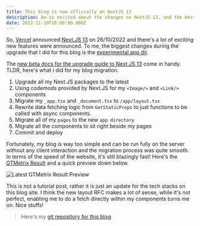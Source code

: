 ```yaml
---
title: This blog is now officially on NextJS 13
description: Am so excited about the changes on NextJS 13, and the best place to experiment the features is my personal blog!
date: 2022-11-10T16:00:00.000Z
---
```


So, [Vercel](https://vercel.com/) announced [Next.JS 13](https://nextjs.org/blog/next-13) on 26/10/2022 and there's a lot of exciting new features were announced. To me, the biggest changes during the upgrade that I did for this blog is the [experimental app dir](https://beta.nextjs.org/docs/routing/fundamentals).

The [new beta docs for the upgrade guide to Next.JS 13](https://beta.nextjs.org/docs/upgrade-guide) come in handy. TLDR, here's what i did for my blog migration.

1. Upgrade all my Next.JS packages to the latest
2. Using codemods provided by Next.JS for my `<Image/>` and `<Link/>` components
3. Migrate my `_app.tsx` and `_document.tsx` to `/app/layout.tsx`
4. Rewrite data fetching logic from `GetStaticProps` to just functions to be called with async components.
5. Migrate all of my `pages` to the new `app directory`
6. Migrate all the components to sit right beside my pages
7. Commit and deploy

Fortunately, my blog is way too simple and can be run fully on the server without any client interaction and the migration process was quite smooth. In terms of the speed of the website, it's still blazingly fast! Here's the [GTMetrix Result](https://gtmetrix.com/reports/www.kylewong.my/l7sE9d9z/) and a quick preview down below.

![Latest GTMetrix Result Preview](/assets/blog/updated-next-13/gt-metrix-kyle-wong-blog.jpg)

This is not a tutorial post, rather it is just an update for the tech stacks on this blog site. I think the new layout RFC makes a lot of sense, while it's not perfect, enabling me to do a fetch directly within my components turns me on. Nice stuffs!

> Here's my [git repository for this blog](https://github.com/y3owk1n/blog).
